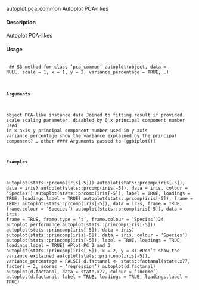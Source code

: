 
autoplot.pca_common
Autoplot PCA-likes

#### Description 
 
Autoplot PCA-likes

#### Usage 
 <pre><code>
## S3 method for class 'pca_common'
autoplot(object, data = NULL, scale = 1, x = 1,
y = 2, variance_percentage = TRUE, ...)

#### Arguments 
 
object PCA-like instance
data Joined to fitting result if provided.
scale scaling parameter, disabled by 0
x principal component number used in x axis
y
principal component number used in y axis
variance_percentage
show the variance explained by the principal component?
...
other 
#### Arguments 
  passed to [ggbiplot()]

#### Examples 

autoplot(stats::prcomp(iris[-5]))
autoplot(stats::prcomp(iris[-5]), data = iris)
autoplot(stats::prcomp(iris[-5]), data = iris, colour = 'Species')
autoplot(stats::prcomp(iris[-5]), label = TRUE, loadings = TRUE, loadings.label = TRUE)
autoplot(stats::prcomp(iris[-5]), frame = TRUE)
autoplot(stats::prcomp(iris[-5]), data = iris, frame = TRUE,
frame.colour = 'Species')
autoplot(stats::prcomp(iris[-5]), data = iris, frame = TRUE,
frame.type = 't', frame.colour = 'Species')24
autoplot.performance
autoplot(stats::princomp(iris[-5]))
autoplot(stats::princomp(iris[-5]), data = iris)
autoplot(stats::princomp(iris[-5]), data = iris, colour = 'Species')
autoplot(stats::princomp(iris[-5]), label = TRUE, loadings = TRUE, loadings.label = TRUE)
#Plot PC 2 and 3
autoplot(stats::princomp(iris[-5]), x = 2, y = 3)
#Don't show the variance explained
autoplot(stats::princomp(iris[-5]), variance_percentage = FALSE)
d.factanal <- stats::factanal(state.x77, factors = 3, scores = 'regression')
autoplot(d.factanal)
autoplot(d.factanal, data = state.x77, colour = 'Income')
autoplot(d.factanal, label = TRUE, loadings = TRUE, loadings.label = TRUE)
